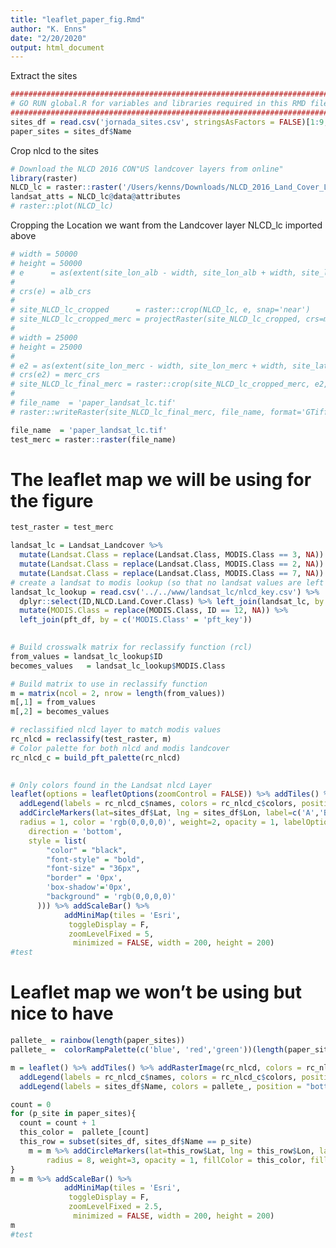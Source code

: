 ```yaml
---
title: "leaflet_paper_fig.Rmd"
author: "K. Enns"
date: "2/20/2020"
output: html_document
---
```



Extract the sites
```r
####################################################################################
# GO RUN global.R for variables and libraries required in this RMD file
####################################################################################
sites_df = read.csv('jornada_sites.csv', stringsAsFactors = FALSE)[1:9,] # Removing one of the NEON.d14.JORN.DP1 sites
paper_sites = sites_df$Name
```

Crop nlcd to the sites
```r
# Download the NLCD 2016 CON"US landcover layers from online"
library(raster)
NLCD_lc = raster::raster('/Users/kenns/Downloads/NLCD_2016_Land_Cover_L48_20190424/NLCD_2016_Land_Cover_L48_20190424.img')
landsat_atts = NLCD_lc@data@attributes
# raster::plot(NLCD_lc)
```

Cropping the Location we want from the Landcover layer NLCD_lc imported above
```r
# width = 50000
# height = 50000
# e      = as(extent(site_lon_alb - width, site_lon_alb + width, site_lat_alb - height, site_lat_alb + height), 'SpatialPolygons')
# 
# crs(e) = alb_crs
# 
# site_NLCD_lc_cropped      = raster::crop(NLCD_lc, e, snap='near')
# site_NLCD_lc_cropped_merc = projectRaster(site_NLCD_lc_cropped, crs=merc_crs, method='ngb')
# 
# width = 25000
# height = 25000
# 
# e2 = as(extent(site_lon_merc - width, site_lon_merc + width, site_lat_merc - height, site_lat_merc + height), 'SpatialPolygons')
# crs(e2) = merc_crs
# site_NLCD_lc_final_merc = raster::crop(site_NLCD_lc_cropped_merc, e2, snap='near')
# 
# file_name  = 'paper_landsat_lc.tif'
# raster::writeRaster(site_NLCD_lc_final_merc, file_name, format='GTiff', overwrite=TRUE)

file_name  = 'paper_landsat_lc.tif'
test_merc = raster::raster(file_name)
```


# The leaflet map we will be using for the figure
```r
test_raster = test_merc

landsat_lc = Landsat_Landcover %>% 
  mutate(Landsat.Class = replace(Landsat.Class, MODIS.Class == 3, NA)) %>%
  mutate(Landsat.Class = replace(Landsat.Class, MODIS.Class == 2, NA)) %>% 
  mutate(Landsat.Class = replace(Landsat.Class, MODIS.Class == 7, NA))
# create a landsat to modis lookup (so that no landsat values are left out)
landsat_lc_lookup = read.csv('../../www/landsat_lc/nlcd_key.csv') %>% 
  dplyr::select(ID,NLCD.Land.Cover.Class) %>% left_join(landsat_lc, by = c('ID' = 'Landsat.Class')) %>%
  mutate(MODIS.Class = replace(MODIS.Class, ID == 12, NA)) %>%
  left_join(pft_df, by = c('MODIS.Class' = 'pft_key'))
        

# Build crosswalk matrix for reclassify function (rcl)
from_values = landsat_lc_lookup$ID
becomes_values   = landsat_lc_lookup$MODIS.Class

# Build matrix to use in reclassify function
m = matrix(ncol = 2, nrow = length(from_values))
m[,1] = from_values
m[,2] = becomes_values

# reclassified nlcd layer to match modis values
rc_nlcd = reclassify(test_raster, m)
# Color palette for both nlcd and modis landcover
rc_nlcd_c = build_pft_palette(rc_nlcd)

  
# Only colors found in the Landsat nlcd Layer
leaflet(options = leafletOptions(zoomControl = FALSE)) %>% addTiles() %>% addRasterImage(rc_nlcd, colors = rc_nlcd_c$palette, opacity = 1, layerId = 'NLCD Landcover') %>%
  addLegend(labels = rc_nlcd_c$names, colors = rc_nlcd_c$colors, position = "bottomleft", opacity = .95, title = 'NLCD Landcover') %>%
  addCircleMarkers(lat=sites_df$Lat, lng = sites_df$Lon, label=c('A','B','C','D','E','F','G','H','I'),
  radius = 1, color = 'rgb(0,0,0,0)', weight=2, opacity = 1, labelOptions = labelOptions(noHide = T,textOnly = TRUE, 
    direction = 'bottom',
    style = list(
        "color" = "black",
        "font-style" = "bold",
        "font-size" = "36px",
        "border" = '0px',
        'box-shadow'='0px',
        "background" = 'rgb(0,0,0,0)'
      ))) %>% addScaleBar() %>% 
            addMiniMap(tiles = 'Esri',
             toggleDisplay = F,
             zoomLevelFixed = 5,
              minimized = FALSE, width = 200, height = 200)
#test
```


# Leaflet map we won't be using but nice to have
```r
pallete_ = rainbow(length(paper_sites))
pallete_ =  colorRampPalette(c('blue', 'red','green'))(length(paper_sites))

m = leaflet() %>% addTiles() %>% addRasterImage(rc_nlcd, colors = rc_nlcd_c$palette, opacity = 1, layerId = 'NLCD Landcover') %>%
  addLegend(labels = rc_nlcd_c$names, colors = rc_nlcd_c$colors, position = "bottomleft", opacity = .95, title = 'NLCD Landcover') %>%
  addLegend(labels = sites_df$Name, colors = pallete_, position = "bottomright", opacity = .95, title = 'Phenocam Sites')

count = 0
for (p_site in paper_sites){
  count = count + 1
  this_color =  pallete_[count]
  this_row = subset(sites_df, sites_df$Name == p_site)
    m = m %>% addCircleMarkers(lat=this_row$Lat, lng = this_row$Lon, label= this_row$Name, color = this_color,
        radius = 8, weight=3, opacity = 1, fillColor = this_color, fillOpacity = .6) 
}
m = m %>% addScaleBar() %>% 
            addMiniMap(tiles = 'Esri',
             toggleDisplay = F,
             zoomLevelFixed = 2.5,
              minimized = FALSE, width = 200, height = 200)
m
#test


```






























